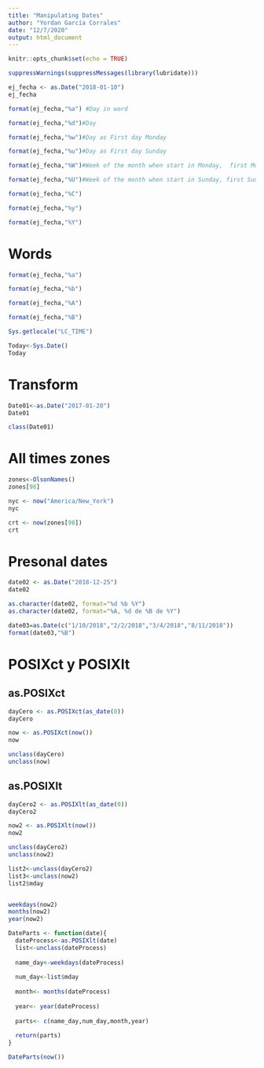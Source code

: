 ---
title: "Manipulating Dates"
author: "Yordan García Corrales"
date: "12/7/2020"
output: html_document
---

```{r setup, include=FALSE}
knitr::opts_chunk$set(echo = TRUE)
```

```{r}
suppressWarnings(suppressMessages(library(lubridate)))

```


```{r}
ej_fecha <- as.Date("2018-01-10") 
ej_fecha
```

```{r}

format(ej_fecha,"%a") #Day in word

format(ej_fecha,"%d")#Day

format(ej_fecha,"%w")#Day as First day Monday

format(ej_fecha,"%u")#Day as First day Sunday

format(ej_fecha,"%W")#Week of the month when start in Monday,  first Monday 2018-01-01

format(ej_fecha,"%U")#Week of the month when start in Sunday, first Sunday 2018-01-07

format(ej_fecha,"%C")

format(ej_fecha,"%y")

format(ej_fecha,"%Y")
```
# Words
```{r}
format(ej_fecha,"%a")

format(ej_fecha,"%b")

format(ej_fecha,"%A")

format(ej_fecha,"%B")
```

```{r}
Sys.getlocale("LC_TIME")
```

```{r}
Today<-Sys.Date()
Today
```

# Transform
```{r}
Date01<-as.Date("2017-01-20")
Date01

class(Date01)
```
# All times zones
```{r}
zones<-OlsonNames()
zones[98]
```

```{r}
nyc <- now("America/New_York")
nyc

crt <- now(zones[98])
crt

```

# Presonal dates
```{r}
date02 <- as.Date("2018-12-25")
date02

as.character(date02, format="%d %b %Y")
as.character(date02, format="%A, %d de %B de %Y")
```

```{r}
date03=as.Date(c("1/10/2018","2/2/2018","3/4/2018","8/11/2018"))
format(date03,"%B")
```

# POSIXct y POSIXlt

## as.POSIXct
```{r}
dayCero <- as.POSIXct(as_date(0))
dayCero

now <- as.POSIXct(now())
now
```


```{r}
unclass(dayCero)
unclass(now)
```
## as.POSIXlt
```{r}
dayCero2 <- as.POSIXlt(as_date(0))
dayCero2

now2 <- as.POSIXlt(now())
now2
```

```{r}
unclass(dayCero2)
unclass(now2)
```
```{r}
list2<-unclass(dayCero2)
list3<-unclass(now2)
list2$mday


weekdays(now2) 
months(now2)
year(now2)
```

```{r}
DateParts <- function(date){
  dateProcess<-as.POSIXlt(date)
  list<-unclass(dateProcess)
  
  name_day<-weekdays(dateProcess)
  
  num_day<-list$mday
  
  month<- months(dateProcess)
  
  year<- year(dateProcess)
  
  parts<- c(name_day,num_day,month,year)
  
  return(parts)
}

DateParts(now())
```

